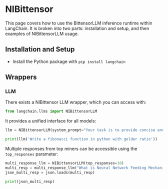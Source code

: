 # NIBittensor

This page covers how to use the BittensorLLM inference runtime within LangChain.
It is broken into two parts: installation and setup, and then examples of NIBittensorLLM usage.

## Installation and Setup

- Install the Python package with `pip install langchain`

## Wrappers

### LLM

There exists a NIBittensor LLM wrapper, which you can access with:

```python
from langchain.llms import NIBittensorLLM
```

It provides a unified interface for all models:

```python
llm = NIBittensorLLM(system_prompt="Your task is to provide concise and accurate response based on user prompt")

print(llm('Write a fibonacci function in python with golder ratio'))
```

Multiple responses from top miners can be accessible using the `top_responses` parameter:

```python
multi_response_llm = NIBittensorLLM(top_responses=10)
multi_resp = multi_response_llm("What is Neural Network Feeding Mechanism?")
json_multi_resp = json.loads(multi_resp)

print(json_multi_resp)
```

